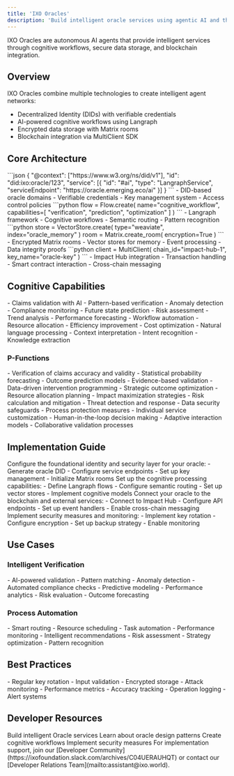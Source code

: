 ```yaml
---
title: 'IXO Oracles'
description: 'Build intelligent oracle services using agentic AI and the Spatial Web Stack'
---
```


<Tip>
  IXO Oracles are autonomous AI agents that provide intelligent services through cognitive workflows, secure data storage, and blockchain integration.
</Tip>

## Overview

IXO Oracles combine multiple technologies to create intelligent agent networks:
- Decentralized Identity (DIDs) with verifiable credentials
- AI-powered cognitive workflows using Langraph
- Encrypted data storage with Matrix rooms
- Blockchain integration via MultiClient SDK

## Core Architecture

<AccordionGroup>
  <Accordion title="Identity Layer" icon="fingerprint">
    ```json
    {
      "@context": ["https://www.w3.org/ns/did/v1"],
      "id": "did:ixo:oracle/123",
      "service": [{
        "id": "#ai",
        "type": "LangraphService",
        "serviceEndpoint": "https://oracle.emerging.eco/ai"
      }]
    }
    ```
    - DID-based oracle domains
    - Verifiable credentials
    - Key management system
    - Access control policies
  </Accordion>

  <Accordion title="AI Layer" icon="brain">
    ```python
    flow = Flow.create(
        name="cognitive_workflow",
        capabilities=[
            "verification",
            "prediction",
            "optimization"
        ]
    )
    ```
    - Langraph framework
    - Cognitive workflows
    - Semantic routing
    - Pattern recognition
  </Accordion>

  <Accordion title="Storage Layer" icon="database">
    ```python
    store = VectorStore.create(
        type="weaviate",
        index="oracle_memory"
    )
    room = Matrix.create_room(
        encryption=True
    )
    ```
    - Encrypted Matrix rooms
    - Vector stores for memory
    - Event processing
    - Data integrity proofs
  </Accordion>

  <Accordion title="Blockchain Layer" icon="cube">
    ```python
    client = MultiClient(
        chain_id="impact-hub-1",
        key_name="oracle-key"
    )
    ```
    - Impact Hub integration
    - Transaction handling
    - Smart contract interaction
    - Cross-chain messaging
  </Accordion>
</AccordionGroup>

## Cognitive Capabilities

<CardGroup>
  <Card title="Intelligent Verification" icon="check-double">
    - Claims validation with AI
    - Pattern-based verification
    - Anomaly detection
    - Compliance monitoring
  </Card>

  <Card title="Predictive Analytics" icon="chart-line">
    - Future state prediction
    - Risk assessment
    - Trend analysis
    - Performance forecasting
  </Card>

  <Card title="Process Optimization" icon="gears">
    - Workflow automation
    - Resource allocation
    - Efficiency improvement
    - Cost optimization
  </Card>

  <Card title="Semantic Understanding" icon="brain-circuit">
    - Natural language processing
    - Context interpretation
    - Intent recognition
    - Knowledge extraction
  </Card>
</CardGroup>

### P-Functions

<CardGroup>
  <Card title="Proving & Predicting" icon="magnifying-glass-chart">
    - Verification of claims accuracy and validity
    - Statistical probability forecasting
    - Outcome prediction models
    - Evidence-based validation
  </Card>

  <Card title="Prescribing & Planning" icon="chart-gantt">
    - Data-driven intervention programming
    - Strategic outcome optimization
    - Resource allocation planning
    - Impact maximization strategies
  </Card>

  <Card title="Prevention & Protection" icon="shield-halved">
    - Risk calculation and mitigation
    - Threat detection and response
    - Data security safeguards
    - Process protection measures
  </Card>

  <Card title="Personalization & Participation" icon="users-gear">
    - Individual service customization
    - Human-in-the-loop decision making
    - Adaptive interaction models
    - Collaborative validation processes
  </Card>
</CardGroup>

## Implementation Guide

<Steps>
  <Step title="Oracle Domain Setup">
    Configure the foundational identity and security layer for your oracle:
    - Generate oracle DID
    - Configure service endpoints
    - Set up key management
    - Initialize Matrix rooms
  </Step>

  <Step title="AI Workflow Configuration">
    Set up the cognitive processing capabilities:
    - Define Langraph flows
    - Configure semantic routing
    - Set up vector stores
    - Implement cognitive models
  </Step>

  <Step title="Integration Setup">
    Connect your oracle to the blockchain and external services:
    - Connect to Impact Hub
    - Configure API endpoints
    - Set up event handlers
    - Enable cross-chain messaging
  </Step>

  <Step title="Security Configuration">
    Implement security measures and monitoring:
    - Implement key rotation
    - Configure encryption
    - Set up backup strategy
    - Enable monitoring
  </Step>
</Steps>

## Use Cases

### Intelligent Verification

<AccordionGroup>
  <Accordion title="Claims Processing" icon="file-check">
    - AI-powered validation
    - Pattern matching
    - Anomaly detection
    - Automated compliance checks
  </Accordion>

  <Accordion title="Impact Assessment" icon="chart-line">
    - Predictive modeling
    - Performance analytics
    - Risk evaluation
    - Outcome forecasting
  </Accordion>
</AccordionGroup>

### Process Automation

<AccordionGroup>
  <Accordion title="Workflow Optimization" icon="gears">
    - Smart routing
    - Resource scheduling
    - Task automation
    - Performance monitoring
  </Accordion>

  <Accordion title="Decision Support" icon="brain">
    - Intelligent recommendations
    - Risk assessment
    - Strategy optimization
    - Pattern recognition
  </Accordion>
</AccordionGroup>

## Best Practices

<AccordionGroup>
  <Accordion title="Security" icon="shield">
    - Regular key rotation
    - Input validation
    - Encrypted storage
    - Attack monitoring
  </Accordion>

  <Accordion title="Observability" icon="chart-mixed">
    - Performance metrics
    - Accuracy tracking
    - Operation logging
    - Alert systems
  </Accordion>
</AccordionGroup>

## Developer Resources

<CardGroup>
  <Card title="Oracle SDK" icon="code" href="/spatial-web-stack/oracle-agent-sdk">
    Build intelligent Oracle services
  </Card>
  
  <Card title="Architecture Guide" icon="diagram-project" href="/guides/ixo-oracles-architecture">
    Learn about oracle design patterns
  </Card>
  
  <Card title="Flow Guide" icon="arrows-split-up-and-left" href="/guides/dev/flows">
    Create cognitive workflows
  </Card>
  
  <Card title="Security Guide" icon="shield-check" href="/guides/dev/security">
    Implement security measures
  </Card>
</CardGroup>

<Tip>
  For implementation support, join our [Developer Community](https://ixofoundation.slack.com/archives/C04UERAUHQT) or contact our [Developer Relations Team](mailto:assistant@ixo.world).
</Tip>
